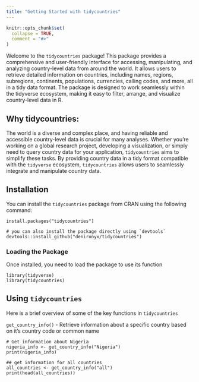 ```yaml
---
title: "Getting Started with tidycountries"
---
```


```r
knitr::opts_chunk$set(
  collapse = TRUE,
  comment = "#>"
)
```

Welcome to the `tidycountries` package! This package provides a comprehensive and user-friendly interface for accessing, manipulating, and analyzing country-level data from around the world. It allows users to retrieve detailed information on countries, including names, regions, subregions, continents, populations, currencies, calling codes, and more, all in a tidy data format. The package is designed to work seamlessly within the tidyverse ecosystem, making it easy to filter, arrange, and visualize country-level data in R.

## Why tidycountries: 
The world is a diverse and complex place, and having reliable and accessible country-level data is crucial for many analyses. Whether you're working on a global research project, developing a visualization, or simply need to query country data for your application, `tidycountries` aims to simplify these tasks. By providing country data in a tidy format compatible with the `tidyverse` ecosystem, `tidycountries` allows users to seamlessly integrate and manipulate country data.


## Installation
You can install the `tidycountries` package from CRAN using the following command:

```
install.packages("tidycountries")

# you can also install the package directly using `devtools`
devtools::install_github("denironyx/tidycountries")
```

### Loading the Package
Once installed, you need to load the package to use its function

```
library(tidyverse)
library(tidycountries)
```

## Using `tidycountries`

Here is a brief overview of some of the key functions in `tidycountries`

`get_country_info()` - Retrieve information about a specific country based on it's country code or common name

```
# Get information about Nigeria
nigeria_info <- get_country_info("Nigeria")
print(nigeria_info)

## get information for all countries
all_countries <- get_country_info("all")
print(head(all_countries))
```


